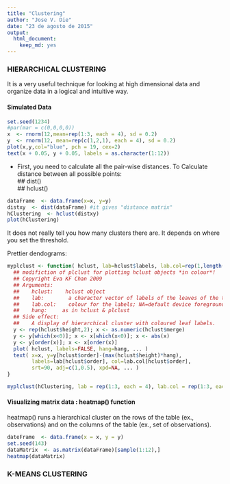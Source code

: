 ```yaml
---
title: "Clustering"
author: "Jose V. Die"
date: "23 de agosto de 2015"
output: 
  html_document: 
    keep_md: yes
---
```

### HIERARCHICAL CLUSTERING
It is a very useful technique for looking at high dimensional data and organize data
in a logical and intuitive way.  

#### Simulated Data
```r
set.seed(1234)
#par(mar = c(0,0,0,0))
x  <- rnorm(12,mean=rep(1:3, each = 4), sd = 0.2)
y  <- rnorm(12, mean=rep(c(1,2,1), each = 4), sd = 0.2)
plot(x,y,col="blue", pch = 19, cex=2)
text(x + 0.05, y + 0.05, labels = as.character(1:12))

```
* First, you need to calculate all the pair-wise distances. To Calculate distance 
between all possible points:  
    ## dist()  
    ## hclust()    
  
```r
dataFrame  <- data.frame(x=x, y=y)
distxy  <- dist(dataFrame) #it gives "distance matrix"
hClustering  <- hclust(distxy)
plot(hClustering)
```
  
It does not really tell you how many clusters there are. It depends on where you 
set the threshold.

  
Prettier dendograms:
```r
myplclust <- function( hclust, lab=hclust$labels, lab.col=rep(1,length(hclust$labels)), hang=0.1,...){
  ## modifiction of plclust for plotting hclust objects *in colour*!
  ## Copyright Eva KF Chan 2009
  ## Arguments:
  ##    hclust:    hclust object
  ##    lab:        a character vector of labels of the leaves of the tree
  ##    lab.col:    colour for the labels; NA=default device foreground colour
  ##    hang:     as in hclust & plclust
  ## Side effect:
  ##    A display of hierarchical cluster with coloured leaf labels.
  y <- rep(hclust$height,2); x <- as.numeric(hclust$merge)
  y <- y[which(x<0)]; x <- x[which(x<0)]; x <- abs(x)
  y <- y[order(x)]; x <- x[order(x)]
  plot( hclust, labels=FALSE, hang=hang, ... )
  text( x=x, y=y[hclust$order]-(max(hclust$height)*hang),
        labels=lab[hclust$order], col=lab.col[hclust$order], 
        srt=90, adj=c(1,0.5), xpd=NA, ... )
}

myplclust(hClustering, lab = rep(1:3, each = 4), lab.col = rep(1:3, each = 4))

```

#### Visualizing matrix data : heatmap() function

heatmap() runs a hierarchical cluster on the rows of the table (ex., observations) 
and on the columns of the table (ex., set of observations).
```r
dateFrame  <- data.frame(x = x, y = y)
set.seed(143)
dataMatrix  <- as.matrix(dataFrame)[sample(1:12),]
heatmap(dataMatrix)
```

### K-MEANS CLUSTERING

